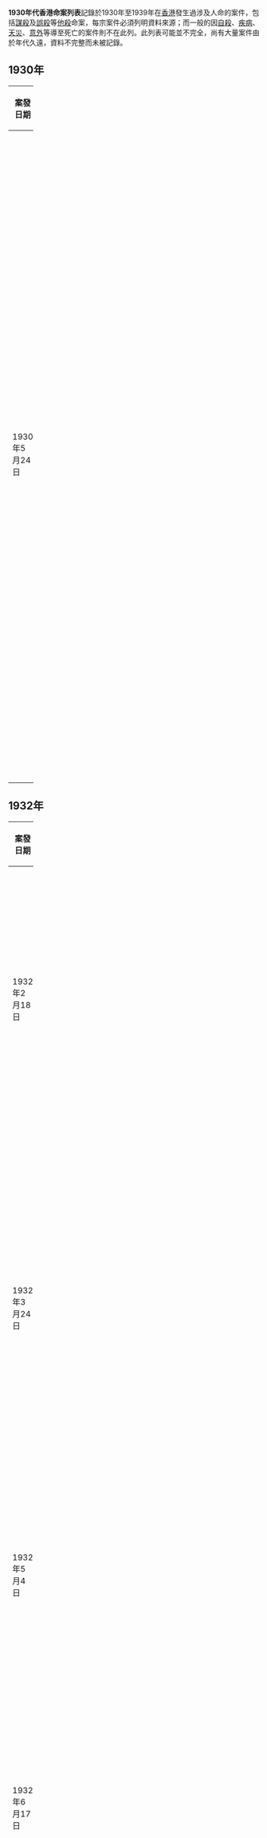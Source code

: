 '''1930年代香港命案列表'''記錄於1930年至1939年在[[香港|香港]]發生過涉及人命的案件，包括[[謀殺|謀殺]]及[[誤殺|誤殺]]等[[他殺|他殺]]命案，每宗案件必須列明資料來源；而一般的因[[自殺|自殺]]、[[疾病|疾病]]、[[天災|天災]]、[[意外|意外]]等導至死亡的案件則不在此列。此列表可能並不完全，尚有大量案件由於年代久遠，資料不完整而未被記錄。

== 1930年 ==
{|class="wikitable" width="100%"
|-
! width="15%" | 案發日期 !! width="20%" | 案件 !! width="65%" | 簡介 
|-

| 1930年5月24日 || 鴻德銀號五命慘案 || 位於中環大道中165號的鴻德銀號發生五命慘案，鴻德銀號正副司理及買手之子馮鍚卓、程榮元、程榮霖、程祖培、程祖垣五人被斬死，程祖滙被斬傷。兇手李文（27歲），乃該佔股東兼行街程棣芝的妾舅，行兇後自戕受傷。<ref>{{cite news |title=鴻德銀號慘殺案紀詳 |date=1930-05-26 |work=香港工商日報 |page=10 |url= }}</ref><ref>{{cite news |title=鴻德銀號慘殺案昨日開始審訊 |date=1930-07-01 |work=香港工商日報 |page=9 |url= }}</ref><ref>{{cite news |title=二次提訊 鴻德銀號慘殺案 程祖滙指證李文行兇 |date=1930-07-05 |work=香港工商日報 |page=10 |url= }}</ref><ref>{{cite news |title=三次審訊，鴻德銀號慘殺案 |date=1930-07-08 |work=香港工商日報 |page=10 |url= }}</ref>
|-
|}

== 1932年 ==
{|class="wikitable" width="100%"
|-
! width="15%" | 案發日期 !! width="20%" | 案件 !! width="65%" | 簡介 
|-

| 1932年2月18日 || 曾大佳被殺案 || 筲箕灣大街西273號曾献庭之子曾大佳（21歲，又名曾瘦佳）被人謀殺斃命。張民（又作張文）、張子新（又作張治生）、張壽富謀殺罪成，被判處死刑，同年7月20日行刑。<ref>{{cite news |title=曾大佳被害案提堂  |date=1932-03-15 |work=工商晚報 |page=3 |url= }}</ref><ref>{{cite news |title=曾大佳被殺案 昨日下午續審 |date=1932-03-30 |work=工商晚報 |page=3 |url= }}</ref><ref>{{cite news |title=曾大佳被殺案六審 |date=1932-04-01 |work=工商晚報 |page=10 |url= }}</ref><ref>{{cite news |title=曾大佳被殺案七審 |date=1932-04-02 |work=工商晚報 |page=10 |url= }}</ref><ref>{{cite news |title=曾大佳被殺案續審 |date=1932-04-07 |work=香港工商日報 |page=11 |url= }}</ref><ref>{{cite news |title=謀殺曾大佳案首被告判處死刑 三四兩被告亦有罪候法律研究始判 |date=1932-05-14 |work=香港工商日報 |page=3 |url= }}</ref><ref>{{cite news |title=謀殺曾大佳案 三犯已處死刑 |date=1932-07-21 |work=工商晚報 |page=3 |url= }}</ref>
|-
| 1932年3月24日 || 跑馬地奕蔭街兇殺案 || 歌舞女郎黎明暉及男友馮德謙於跑馬地奕蔭街街口被兇徒槍殺，事後黎明暉之前男友鄭國有被捕。富家子弟鄭國有曾與黎明暉同居兩年。同年9月13日，鄭國有謀殺罪成，被判繯首死刑。後得各界請赦，翌年1月19日議政局改判鄭終身監禁。<ref>{{cite news |title=高級刑庭今晨宣判 鄭國有處死刑 林泉和談被告實行上訴英京大理院 觀審者入山人海被告態度帶有微笑 |date=1932-09-14 |work=工商晚報 |page=4 |url= }}</ref><ref>{{cite news |title=第二次聯稟成功 鄭國有果獲赦死刑 改以終身監禁 今晨議政局之決議 |date=1933-01-19 |work=工商晚報 |page=4 |url= }}</ref><ref>{{cite news |title=黎妹妹的舊情人 鄭國有忽染神經病 呢國濶亞瓜 成日叫亞媽 獄卒被呼喝 確係得人怕 |date=1933-04-29 |work=天光報 |page=3 |url= }}</ref>
|-
| 1932年5月4日 || 錦綸泰旅店一屍兩命案 || 於康樂道西17號錦綸泰旅店二樓第四號房，一少婦陳氏（28歲）被人以褲頭帶勒斃，剖屍發現死者已懷孕兩月。<ref>{{cite news |title=又一少婦被人謀殺 在錦綸泰旅店 |date=1932-05-05 |work=工商晚報 |page=3 |url= }}</ref><ref>{{cite news |title=錦綸泰旅店 少婦被殺案續訉 |date=1932-05-06 |work=工商晚報 |page=3 |url= }}</ref><ref>{{cite news |title=錦綸泰旅店 謀殺案三誌 |date=1932-05-07 |work=香港工商日報 |page=10 |url= }}</ref>
|-
| 1932年6月17日 || 干諾道一號太古洋行槍擊案 || 干諾道一號太古洋行發生槍擊案，兇手陳霖福持槍入太古洋行，先擊斃胡百祿及追擊胡禧堂，兇手之後往日本領使署行兇，擊斃領使署職員及槍傷書記平田。陳霖福行兇後吞槍自殺，導至4死2傷。<ref>{{cite news |title=胡禧堂父子慘被鎗擊  |date=1932-06-18 |work=香港華字日報 |page=7 |url= }}</ref>
|-
| 1932年12月29日 || 沙頭角劫殺案  || 萬容、萬樹兄弟二人，於沙頭角被四賊匪持短槍截劫，萬樹被擊斃，萬容被擊至重傷。<ref>{{cite news |title=沙頭角發生劫殺慘案 |date=1932-12-30 |work=工商晚報 |page=4 |url= }}</ref>
|-
| 1932年12月29日 || 銅鑼灣道40號2樓兇殺案 || 案發於銅鑼灣道40號2樓，即葉蘭泉女婿梁穎蓀之住宅，兇徒濳入屋內，殺死梁穎蓀之子梁四修並斬傷梁穎蓀等四人。疑犯李甲廷（16歲）被捕。<ref>{{cite news |title=銅鑼灣道慘殺案，葉蘭泉女婿住宅，疑人犯經已捕獲 |date=1932-12-30 |work=工商晚報 |page=10 |url= }}</ref>
|-
| 1932年12月30日 || 廟街醉月妓院劫殺案 || 案發於油麻地118號廟街醉月下乘妓院三樓，鴇母亞家及妓女亞金（30歲，混名荳皮金）二人均被塞口焗斃，二死者屬親生母女關係。<ref>{{cite news |title=廟街醉月妓院發生劫殺案 母女二人均被塞口焗斃 |date=1932-12-30 |work=工商晚報 |page=4 |url= }}</ref>
|-
|}

== 1933年 ==
{|class="wikitable" width="100%"
|-
! width="15%" | 案發日期 !! width="20%" | 案件 !! width="65%" | 簡介 
|-

| 1933年6月2日 || 筲箕灣金華街謀殺案 || 居於筲箕灣金華街47號二樓的老婦布妹（76歲，或作寶妹）的屍體被發現於筲箕灣金華街57號地下，懷疑被謀財害命。少年范興被控助妻楊水嬌殺老婦。1933年7月20日，范興謀殺罪成，被判處死刑，同年8月30日伏法。<ref>{{cite news |title=筲箕灣老婦被謀殺 兇徒謀財害命 劫去銀幣金飾 |date=1933-06-03  |work=工商晚報 |page=4 |url= }}</ref><ref>{{cite news |title=助妻謀殺之范興 卒被判死刑 |date=1933-07-21  |work=工商晚報 |page=4 |url= }}</ref><ref>{{cite news |title=殺人者死范興已被行刑 |date=1933-08-31  |work=天光報 |page=3 |url= }}</ref>
|-
|}

== 1934年 ==
{|class="wikitable" width="100%"
|-
! width="15%" | 案發日期 !! width="20%" | 案件 !! width="65%" | 簡介 
|-

| 1934年6月22日 || [[山頂纜車站英童被殺案|山頂纜車站英童被殺案]] || 吳來源（又名奕林、又名益生）在山頂纜車站附近推五英童下坑，其中英童米古派被坑水衝至海旁渠口斃命。同年11月9日吳來源謀殺罪成被判繯首死刑。1935年3月29日行刑。<ref>{{cite news |title=二萬餘人聯稟 請求赦免無效 吳來源不免一死 昨日定例局宣佈維持原判 行刑之期政府未決定 |date=1934-11-09 |work=香港工商日報 |page=10 |url= }}</ref><ref>{{cite news |title=吳來源今晨行刑 獄中託孤|date=1935-03-29 |work=工商晚報 |page=4 |url= }}</ref>
|-
| 1934年7月21日 || 深水埔雙屍妒殺案 || 深水埔荔枝角道211號四樓發生雙屍案，姜蕙蘭及其男友嚴進被殺。姜蕙蘭的前同居男友姜子彬謀殺罪成被判死刑。<ref>{{cite news |title=深水埔雙屍案 兇手被判處死刑 |date=1934-09-20 |work=香港工商日報 |page=10 |url= }}</ref>
|-
| 1934年10月28日 || 灣仔大道東謀殺案 || 灣仔大道東九號門前發生謀殺案，狀以苦力的男子（約40歲）被四人襲擊，左脅被刺倒斃。<ref>{{cite news |title=灣仔發生謀殺案 死者狀類苦力左脅被刺倒斃 |date=1934-10-29 |work=香港工商日報 |page=10 |url= }}</ref>
|-
|}

== 1935年 ==
{|class="wikitable" width="100%"
|-
! width="15%" | 案發日期 !! width="20%" | 案件 !! width="65%" | 簡介 
|-
| 1935年6月19日 || 新界錦田永隆村命案 || 傍晚6時左右，新界錦田永隆村一農民鄧有雲（41歲）被同村兄弟鄧六伯（25歲）毆打致死， 延至20號早上4時50分不治。兇手9月7日往警署自首，被告誤殺。<ref>{{Cite news|url=https://mmis.hkpl.gov.hk/coverpage/-/coverpage/view?_coverpage_WAR_mmisportalportlet_hsf=%E9%84%A7%E6%9C%89%E9%9B%B2&p_r_p_-1078056564_c=QF757YsWv5%2F6rByrziBvQy6I3k%2BEC37b&_coverpage_WAR_mmisportalportlet_o=0&_coverpage_WAR_mmisportalportlet_actual_q=%28%20verbatim_dc.collection%3A%28%22Old%5C%20HK%5C%20Newspapers%22%29%20%29%20AND+%28%20%28%20allTermsMandatory%3A%28true%29%20OR+all_dc.title%3A%28%E9%84%A7%E6%9C%89%E9%9B%B2%29%20OR+all_dc.creator%3A%28%E9%84%A7%E6%9C%89%E9%9B%B2%29%20OR+all_dc.contributor%3A%28%E9%84%A7%E6%9C%89%E9%9B%B2%29%20OR+all_dc.subject%3A%28%E9%84%A7%E6%9C%89%E9%9B%B2%29%20OR+fulltext%3A%28%E9%84%A7%E6%9C%89%E9%9B%B2%29%20OR+all_dc.description%3A%28%E9%84%A7%E6%9C%89%E9%9B%B2%29%20%29%20%29&_coverpage_WAR_mmisportalportlet_sort_field=score&_coverpage_WAR_mmisportalportlet_sort_order=desc|title=新界永隆圍村 農民鄧有雲被毆後入院殞命|work=香港工商日報 （10頁）|date=1935-06-21}}</ref><ref>{{Cite news|url=https://mmis.hkpl.gov.hk/coverpage/-/coverpage/view?_coverpage_WAR_mmisportalportlet_hsf=%E6%96%B0%E7%95%8C%E5%9D%B3%E9%A0%AD&_coverpage_WAR_mmisportalportlet_actual_q=%28%20verbatim_dc.collection%3A%28%22Old%5C%20HK%5C%20Newspapers%22%29%20%29%20AND+%28%20%28%20allTermsMandatory%3A%28true%29%20OR+all_dc.title%3A%28%E6%96%B0%E7%95%8C%E5%9D%B3%E9%A0%AD%29%20OR+all_dc.creator%3A%28%E6%96%B0%E7%95%8C%E5%9D%B3%E9%A0%AD%29%20OR+all_dc.contributor%3A%28%E6%96%B0%E7%95%8C%E5%9D%B3%E9%A0%AD%29%20OR+all_dc.subject%3A%28%E6%96%B0%E7%95%8C%E5%9D%B3%E9%A0%AD%29%20OR+fulltext%3A%28%E6%96%B0%E7%95%8C%E5%9D%B3%E9%A0%AD%29%20OR+all_dc.description%3A%28%E6%96%B0%E7%95%8C%E5%9D%B3%E9%A0%AD%29%20%29%20%29&_coverpage_WAR_mmisportalportlet_sort_field=dc.publicationdate_bsort&p_r_p_-1078056564_c=QF757YsWv58JCjtBMMIqooFIF8Uad0wZ&_coverpage_WAR_mmisportalportlet_o=8&_coverpage_WAR_mmisportalportlet_sort_order=asc|title=新界坳頭錦田打架傷人 斃命案兇手往警署自首|work=天光報|date=1935-09-09}}</ref>
|-
|}

== 1936年 ==
{|class="wikitable" width="100%"
|-
! width="15%" | 案發日期 !! width="20%" | 案件 !! width="65%" | 簡介 
|-

| 1936年1月31日 || 長沙灣道謀殺案 || 在長沙灣道202號樓下，寡婦伍雲兆被並被劫匪刺死。陳浩（25歲）、蔡明（28歲）、何全（28歲）三人謀殺罪成，被判繯首死刑。<ref>{{cite news |title=長沙灣道謀殺案 三個被告判處繯首刑 |date=1936-04-29 |work=天光報 |page=3 |url= }}</ref>
|-
| 1936年7月6日 || 荷李活道長興街口刺殺案 || 1名睡街男子被另男子刺殺。<REF>工商晚報, 1937-07-06  第4頁</REF>
|-
| 1936年9月14日 || 大利輪船命案 || 航行江門與香港的大利輪船，由江門駛至篁邊鄉附近河面時，被岸上農民亂槍射擊，轟斃司舵人鄭昌（35歲），槍傷三人。<ref>{{cite news |title=大利輪命案續誌 英艦一艘開肇事地點調查 大利輪船大伙否認當時航高速率 江門水客談慘案發生或係出於誤會 |date=1936-09-16 |work=天光報 |page=4 |url= }}</ref>
|-
| 1936年9月26日 || 印警槍殺同袍案 || 印警巴星（32歲，編號90）在中央警署三樓宿舍，槍殺同袍沙挾星（編號659）。巴星被判謀殺罪成，判處繯首死刑。<ref>{{cite news |title=槍殺同侶印警處繯首刑 陪審員一致認為有罪 |date=1936-10-14 |work=香港華字晚報 |page=7 |url= }}</ref>
|-
| 1936年12月27日 || 大埔墟養子弒母案 || 擁資逾萬的寡婦李金賢（50歲，又名李三妹）被養育十七年的養子黃發枝（30歲）糾黨勒殺，謀財害命。1937年2月27日，黃發枝謀殺罪成被判繯首死刑，同年3月24日行刑。<ref>{{cite news |title=新界大埔墟 謀殺養母之黃發枝行刑有期 定本月廿四日執行 |date=1937-03-12 |work=工商晚報 |page=4 |url= }}</ref><ref>{{cite news |title=逆子殺母黃發枝今晨行刑 |date=1937-03-24 |work=香港華字晚報 |page=2 |url= }}</ref>
|-
|}

== 1937年 ==
{|class="wikitable" width="100%"
|-
! width="15%" | 案發日期 !! width="20%" | 案件 !! width="65%" | 簡介 
|-

| 1937年1月9日 || 平山湧浪灣命案 || 案發於平山湧浪灣永祥什貨店附近之海岸，因天氣惡劣，4058號艇之艇家駛艇至岸邊，岸邊雜貨店看更鄭錫奇誤為盗匪，開槍射死艇家張富容。<ref>{{cite news |title=平山湧浪灣命案今晨提堂，將解往大埔理民府開審 |date=1937-01-12  |work=工商晚報 |page=4 |url= }}</ref>
|-
| 1937年2月24日 || 大埔船灣村謀殺案 || 富孀曾嬌被人勒殺斃命，男子陳勞（27歲）、婦人陳秀枝（26歲）及陳贊（52歲）被控謀殺。<ref>{{cite news |title=大埔船灣村謀殺案 今晨在高等法庭提審 |date=1937-05-19  |work=工商晚報 |page=4 |url= }}</ref>
|-
| 1937年2月28日 || 新填地街謀殺焚屍案 || 新填地街323號空樓發生謀殺焚屍案，死者為少婦張玉清（27歲，又名張三姑）。趙煜輝（24歲）謀殺罪成，被判繯首死刑，同年6月11日伏法。<ref>{{cite news |title=大新塡地街謀殺焚屍案今晨提審 疑犯趙煜輝瑯璫出堂 囚籠左右分由華探握守 觀審男女擠滿一堂異常熱鬧 |date=1937-03-04  |work=工商晚報 |page=4 |url= }}</ref><ref>{{cite news |title=一念之差 趙煜輝昨繯首 家屬領回遺骸下葬 |date=1937-06-12  |work=香港工商日報 |page=9 |url= }}</ref>
|-
| 1937年5月13日 || 先施公司監督陳麗珍被殺案 || 先施公司監督陳麗珍，於九龍太子道被區興刺殺。曾因行劫被判入獄十五年的區興，出獄不久，即受人唆使，以二十五元之代價受僱殺人。區興謀殺罪成，被判繯首死刑。1937年11月3日在赤柱新監獄行刑，這是赤柱新監獄內首次執行的繯首死刑。<ref>{{cite news |title=廿五元代價 謀殺陳麗珍兇手 區興下月三日行刑 赤柱新獄執行繯首刑者區爲第一人 |date=1937-10-26  |work=工商晚報 |page=4 |url= }}</ref><ref>{{cite news |title=殺陳麗珍兇手 區興今晨受繯首刑 死者生前曾犯罪入獄十五年 |date=1937-11-03  |work=香港華字晚報 |page=2 |url= }}</ref>
|-
| 1937年7月26日 || 蒲台島海面命案 || 案發於英界蒲台島海面，小販葉華被梁根（34歲）勒索茶瓷，葉華因拒絕而被殺。梁根謀殺罪成，被判繯首死刑。<ref>{{cite news |title=謀殺葉華兇手梁根傳改判終身監禁 |date=1937-10-26  |work=工商晚報 |page=4 |url= }}</ref>
|-
|}

== 1938年 ==
{|class="wikitable" width="100%"
|-
! width="15%" | 案發日期 !! width="20%" | 案件 !! width="65%" | 簡介 
|-
|1938年1月13日
|跑馬地香港會球場謀殺疑案
|電器工人譚啓新（死者）是夜與唐佩香（18歲）行經該處，忽被四暴漢圍毆， 其中一人拔出劍仔猛刺其腹部， 死者其後在十字車中斃命。<ref>{{Cite web|title=Coverpage - MMIS|url=https://mmis.hkpl.gov.hk/coverpage/-/coverpage/view?p_r_p_-1078056564_c=QF757YsWv5%2BakvA8rFW5EoHZq6p3k5Kt&_coverpage_WAR_mmisportalportlet_ref=LPEC03|access-date=2022-05-17|date=1938年1月13日 (第2頁）|work=mmis.hkpl.gov.hk|publisher=香港華字晚報}}</ref>
|-

| 1938年3月10日 || 銅鑼灣芽菜坑雙屍命案 || 案發於銅鑼灣芽菜坑，禤幹卿、禤幹宏兄弟中槍死亡，劉光輝（22歲）、梁錦祺（22歲）、羅松興（19歲）三人被控兩項謀殺罪。<ref>{{cite news |title=芽菜坑命案 高級法庭首度公審 第三被告無罪獲釋 首被告一再翻前供否認行兇 押候今晨續審可望將案完結 |date=1938-04-28  |work=天光報  |page=4 |url= }}</ref>
|-
| 1938年5月5日 || 山頂道西婦被殺案 || 案發於山頂道499號住宅，英國商人卜內門司理查利那夫人（45歲），被侍役林俊（或件林珍）持刀及錘襲擊，重傷不治，林俊跳樓逃遁時亦折斷左足受傷被擒。林俊謀殺罪成被判繯首死刑。1938年8月17日行刑。<ref>{{cite news |title=好夢方酣突來暴客 山頂道今晨發生血案 英人夫婦遇刺一死一重傷 兇手跳樓逃遁亦受傷被擒 |date=1938-05-05  |work=工商晚報 |page=4 |url= }}</ref><ref>{{cite news |title=山頂謀殺案 今晨提堂 |date=1938-06-11  |work=工商晚報 |page=4 |url= }}</ref><ref>{{cite news |title=山頂謀殺案 兇手定期行刑 |date=1938-08-06  |work=工商晚報 |page=4 |url= }}</ref><ref>{{cite news |title=山頂謀殺案 兇手林俊 壽命延長十天 |date=1938-08-08  |work=工商晚報 |page=4 |url= }}</ref>
|-
|1938年11月8日
|港大聖約翰宿舍兇殺案
|港大聖約翰宿舍發生兇殺慘案。 兇手葉廣雄（前宿舍廚師）於凌晨一時十五分，行刺正熟睡中的馮惠漢。馮被斬九刀， 延至下午六時斃命。葉於殺人後企圖自殺，用刀割頸腹數次，傷勢嚴重，行兇動機不明。<ref>{{Cite news|url=https://mmis.hkpl.gov.hk/coverpage/-/coverpage/view?_coverpage_WAR_mmisportalportlet_hsf=%E9%A6%AE%E6%83%A0%E6%BC%A2&_coverpage_WAR_mmisportalportlet_actual_q=%28%20verbatim_dc.collection%3A%28%22Old%5C%20HK%5C%20Newspapers%22%29%20%29%20AND+%28%20%28%20allTermsMandatory%3A%28true%29%20OR+all_dc.title%3A%28%E9%A6%AE%E6%83%A0%E6%BC%A2%29%20OR+all_dc.creator%3A%28%E9%A6%AE%E6%83%A0%E6%BC%A2%29%20OR+all_dc.contributor%3A%28%E9%A6%AE%E6%83%A0%E6%BC%A2%29%20OR+all_dc.subject%3A%28%E9%A6%AE%E6%83%A0%E6%BC%A2%29%20OR+fulltext%3A%28%E9%A6%AE%E6%83%A0%E6%BC%A2%29%20OR+all_dc.description%3A%28%E9%A6%AE%E6%83%A0%E6%BC%A2%29%20%29%20%29&_coverpage_WAR_mmisportalportlet_sort_field=score&p_r_p_-1078056564_c=QF757YsWv59H%2FuxqfBwEJAVSSx7c0LAC&_coverpage_WAR_mmisportalportlet_o=0&_coverpage_WAR_mmisportalportlet_sort_order=desc|title=港大聖約翰宿舍昨發生兇殺慘案 手葉廣雄深夜行刺 馮惠漢被斬九刀斃命|work=大公報（第6頁）|date=1938-11-09}}</ref>
|}

== 1939年 ==
{|class="wikitable" width="100%"
|-
! width="15%" | 案發日期 !! width="20%" | 案件 !! width="65%" | 簡介動機 
|-
|1939年日1月28
|茶香室夥伴兇殺日人案
|兇手李炳津於軒尼詩道81號茶香室酒家，殺日人相良善路。相良善路傷勢一度好轉，但其後傷口發炎，於3月4日命斃。據報導，李因家人於鄉間被日人殺害及強姦， 加上受到受害人侮辱，一時衝動殺人，後自行到警署自首。辯陪審員一致認為誤殺罪成立，判處徒刑七年。<ref>{{Cite news|url=https://mmis.hkpl.gov.hk/coverpage/-/coverpage/view?_coverpage_WAR_mmisportalportlet_hsf=%E5%85%87%E6%AE%BA&p_r_p_-1078056564_c=QF757YsWv5%2BwYVV8BOODtYb1qHQrBZLy&_coverpage_WAR_mmisportalportlet_o=36&_coverpage_WAR_mmisportalportlet_actual_q=%28%20verbatim_dc.collection%3A%28%22Old%5C%20HK%5C%20Newspapers%22%29%20%29%20AND+%28%20%28%20allTermsMandatory%3A%28true%29%20OR+all_dc.title%3A%28%E5%85%87%E6%AE%BA%29%20OR+all_dc.creator%3A%28%E5%85%87%E6%AE%BA%29%20OR+all_dc.contributor%3A%28%E5%85%87%E6%AE%BA%29%20OR+all_dc.subject%3A%28%E5%85%87%E6%AE%BA%29%20OR+fulltext%3A%28%E5%85%87%E6%AE%BA%29%20OR+all_dc.description%3A%28%E5%85%87%E6%AE%BA%29%20%29%20%29&_coverpage_WAR_mmisportalportlet_sort_field=dc.publicationdate_bsort&_coverpage_WAR_mmisportalportlet_sort_order=asc|title=茶香室|author=茶香室夥伴兇殺日人案初審 李炳津自謂無勇氣殺人 其家人被殺 冤無可伸|work=香港工商日報 （第9頁）|date=1939-04-05}}</ref><ref>{{Cite news|url=https://mmis.hkpl.gov.hk/coverpage/-/coverpage/view?_coverpage_WAR_mmisportalportlet_hsf=%E6%9D%8E%E7%82%B3%E6%B4%A5&p_r_p_-1078056564_c=QF757YsWv59H%2FuxqfBwEJHcLnZMpshKD&_coverpage_WAR_mmisportalportlet_o=3&_coverpage_WAR_mmisportalportlet_actual_q=%28%20verbatim_dc.collection%3A%28%22Old%5C%20HK%5C%20Newspapers%22%29%20%29%20AND+%28%20%28%20allTermsMandatory%3A%28true%29%20OR+all_dc.title%3A%28%E6%9D%8E%E7%82%B3%E6%B4%A5%29%20OR+all_dc.creator%3A%28%E6%9D%8E%E7%82%B3%E6%B4%A5%29%20OR+all_dc.contributor%3A%28%E6%9D%8E%E7%82%B3%E6%B4%A5%29%20OR+all_dc.subject%3A%28%E6%9D%8E%E7%82%B3%E6%B4%A5%29%20OR+fulltext%3A%28%E6%9D%8E%E7%82%B3%E6%B4%A5%29%20OR+all_dc.description%3A%28%E6%9D%8E%E7%82%B3%E6%B4%A5%29%20%29%20%29&_coverpage_WAR_mmisportalportlet_sort_field=score&_coverpage_WAR_mmisportalportlet_sort_order=desc|title=茶香室血案被告李炳津判處徒刑七年 些路頓據情為被告申辯 陪審員一致認為誤殺罪|publisher=大公報|date=1939-04-29}}</ref>
|-

| 1939年5月17日 || 長洲送人艇劫殺案 || 長洲送人艇遇劫，三名賊人假扮乘客行劫，艇家鄭大娣被擊傷，其女盧好芳（15歲）欲呼救時被賊人扼斃，劫去財物共184元5毫。<ref>{{cite news |title=長洲送人艇發生謀財害命案 三賊黨藉僱艇海中行劫 蛋女被扼斃艇婆被擊傷 |date=1939-05-18  |work=大公報 |page=6 |url= }}</ref>
|-
| 1939年5月21日 || 銅鼓灘劫船案 ||  銅鼓灘貨船遇劫，貨主搭客九人被賊反縛雙手推下海中，致八人失蹤。六名被告包括蔡林（30歲）、梁金（22歲）、李福（26歲）、陳六（40歲）、陳雲祥（27歲）、陳金（27歲）被控謀殺貨主李洪，六人罪名成立，依例判處死刑。<ref>{{cite news |title=銅鼓灘海面劫殺案 六賊均自承行劫不諱 惟對謀殺李洪罪堅不招認 |date=1939-08-01  |work=香港工商日報 |page=11 |url= }}</ref><ref>{{cite news |title=銅鼓灘劫船案 六賊均處死刑 謀殺貨主李洪罪名成立 六人聆判後若無動於中 |date=1939-09-01  |work=大公報 |page=6 |url= }}</ref>
|-
| 1939年5月29日 || 萬興泰米店四屍命案 || 灣仔交加街30號萬興泰米店發生命案，黃德堅一家四口被殺，死者包括：黃德堅、其妻李麗水、其子黃炳芝（13歲）及其女(7歲), 另一7天大女嬰在其母親懷內被發現，頭部受壓輕傷，送往瑪麗醫院。 命案後四名店伴同時失蹤。其中一名店伴周永成7年後被控告，但證據不足，被判無罪釋放。 <ref>{{cite news |title=裁判署昨日公審 七年前謀殺案 萬興秦米店血清猶在目前 |date=1946-07-06 |work=香港工商日報 |page=4 |url= }}</ref><ref>{{cite news |title=七年前謀殺案 店伴無罪 |date=1946-07-10 |work=香港工商日報 |page=4 |url= }}</ref>
|-
| 1939年8月27日 || 赤柱監獄命案 || 案發於赤柱監獄，兩名囚犯文水（26歲，編號782）與陳鍚林（編號3830）發生毆鬥，文水被陳鍚林以鐵枝擊斃。<ref>{{cite news |title=獄中命案兩犯鬥毆 文水斃命 陳錫林將再被提控 |date=1939-08-28  |work=大公報 |page=6 |url= }}</ref>
|-
| 1939年8月30日 || 太子道柴店命案 || 案發於太子道101號地下永盛棧柴店門前，永盛棧柴店之老夥伴陳福（54歲）被兩男子圍毆致死。<ref>{{cite news |title=太子道昨晨發生命案 柴店伴被毆斃命 |date=1939-08-31  |work=天光報 |page=4 |url= }}</ref>
|-
|}

== 相關條目 ==
* [[香港命案列表|香港命案列表]]
* [[1920年以前香港命案列表|1920年以前香港命案列表]]
* [[1920年代香港命案列表|1920年代香港命案列表]]
* [[1930年代香港命案列表|1930年代香港命案列表]]
* [[1940年代香港命案列表|1940年代香港命案列表]]
* [[1950年代香港命案列表|1950年代香港命案列表]]
* [[1960年代香港命案列表|1960年代香港命案列表]]
* [[1970年代香港命案列表|1970年代香港命案列表]]
* [[1980年代香港命案列表|1980年代香港命案列表]]
* [[1990年代香港命案列表|1990年代香港命案列表]]
* [[2000年代香港命案列表|2000年代香港命案列表]]
* [[2010年代香港命案列表|2010年代香港命案列表]]
* [[2020年代香港命案列表|2020年代香港命案列表]]
* [[香港死刑制度|香港死刑制度]]
* [[香港終身監禁列表|香港終身監禁列表]]

== 外部連結 ==
* [https://mmis.hkpl.gov.hk/web/guest/old-hk-collection 香港舊報紙]{{Wayback|url=https://mmis.hkpl.gov.hk/web/guest/old-hk-collection |date=20150629122720 }} - 數碼館藏 - 多媒體資訊系統 [[香港公共圖書館|香港公共圖書館]]

== 參考文獻 ==
{{Reflist|2}}

[[Category:香港命案|*]]
[[Category:香港謀殺案|Category:香港謀殺案]]
[[Category:香港相關列表|Category:香港相關列表]]
[[Category:死亡相關列表|Category:死亡相關列表]]
[[Category:1930年代香港|Category:1930年代香港]]